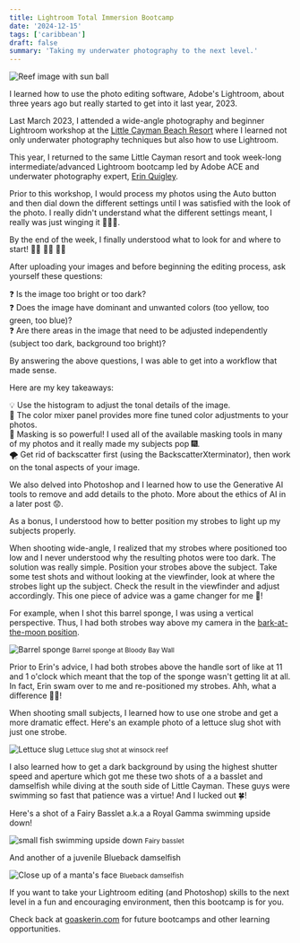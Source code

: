 ```yaml
---
title: Lightroom Total Immersion Bootcamp
date: '2024-12-15'
tags: ['caribbean']
draft: false
summary: 'Taking my underwater photography to the next level.'
---
```


<Image
  src="/static/images/dec2024-bootcamp/sunball.jpg"
  width={800}
  height={840}
  alt="Reef image with sun ball"
/>

I learned how to use the photo editing software, Adobe's Lightroom, about three years ago but really started to get into it last year, 2023.

Last March 2023, I attended a wide-angle photography and beginner Lightroom workshop at the [Little Cayman Beach Resort](https://littlecayman.com/) where I learned not only underwater photography techniques but also how to use Lightroom.

This year, I returned to the same Little Cayman resort and took week-long intermediate/advanced Lightroom bootcamp led by Adobe ACE and underwater photography expert, [Erin Quigley](https://www.goaskerin.com/about/).

Prior to this workshop, I would process my photos using the Auto button and then dial down the different settings until I was satisfied with the look of the photo. I really didn't understand what the different settings meant, I really was just winging it 🤷🏽‍♀️.

By the end of the week, I finally understood what to look for and where to start! 👏🏼 👏🏼 👏🏼

After uploading your images and before beginning the editing process, ask yourself these questions:

❓ Is the image too bright or too dark?  
❓ Does the image have dominant and unwanted colors (too yellow, too green, too blue)?  
❓ Are there areas in the image that need to be adjusted independently (subject too dark, background too bright)?

By answering the above questions, I was able to get into a workflow that made sense.

Here are my key takeaways:

💡 Use the histogram to adjust the tonal details of the image.  
🌈 The color mixer panel provides more fine tuned color adjustments to your photos.  
🤿 Masking is so powerful! I used all of the available masking tools in many of my photos and it really made my subjects pop 🎆.  
🌪️ Get rid of backscatter first (using the BackscatterXterminator), then work on the tonal aspects of your image.

We also delved into Photoshop and I learned how to use the Generative AI tools to remove and add details to the photo. More about the ethics of AI in a later post 😟.

As a bonus, I understood how to better position my strobes to light up my subjects properly.

When shooting wide-angle, I realized that my strobes where positioned too low and I never understood why the resulting photos were too dark. The solution was really simple. Position your strobes above the subject. Take some test shots and without looking at the viewfinder, look at where the strobes light up the subject. Check the result in the viewfinder and adjust accordingly. This one piece of advice was a game changer for me 🤩!

For example, when I shot this barrel sponge, I was using a vertical perspective. Thus, I had both strobes way above my camera in the [bark-at-the-moon position](https://www.backscatter.com/reviews/post/How-To-Underwater-Strobe-Flash-Placement).

<Image
  src="/static/images/dec2024-bootcamp/barrel-sponge.jpg"
  width={800}
  height={840}
  alt="Barrel sponge"
/>
<small>Barrel sponge at Bloody Bay Wall</small>

Prior to Erin's advice, I had both strobes above the handle sort of like at 11 and 1 o'clock which meant that the top of the sponge wasn't getting lit at all. In fact, Erin swam over to me and re-positioned my strobes. Ahh, what a difference 💪🏽!

When shooting small subjects, I learned how to use one strobe and get a more dramatic effect. Here's an example photo of a lettuce slug shot with just one strobe.

<Image
  src="/static/images/dec2024-bootcamp/lettuce-slug.jpg"
  width={800}
  height={840}
  alt="Lettuce slug"
/>
<small>Lettuce slug shot at winsock reef</small>

I also learned how to get a dark background by using the highest shutter speed and aperture which got me these two shots of a a basslet and damselfish while diving at the south side of Little Cayman. These guys were swimming so fast that patience was a virtue! And I lucked out 🍀!

Here's a shot of a Fairy Basslet a.k.a a Royal Gamma swimming upside down!

<Image
  src="/static/images/dec2024-bootcamp/upside-down.jpg"
  width={800}
  height={840}
  alt="small fish swimming upside down"
/>
<small>Fairy basslet</small>

And another of a juvenile Blueback damselfish

<Image
  src="/static/images/dec2024-bootcamp/juvenile.jpg"
  width={800}
  height={840}
  alt="Close up of a manta's face"
/>
<small>Blueback damselfish</small>

If you want to take your Lightroom editing (and Photoshop) skills to the next level in a fun and encouraging environment, then this bootcamp is for you.

Check back at [goaskerin.com](https://www.goaskerin.com/) for future bootcamps and other learning opportunities.
